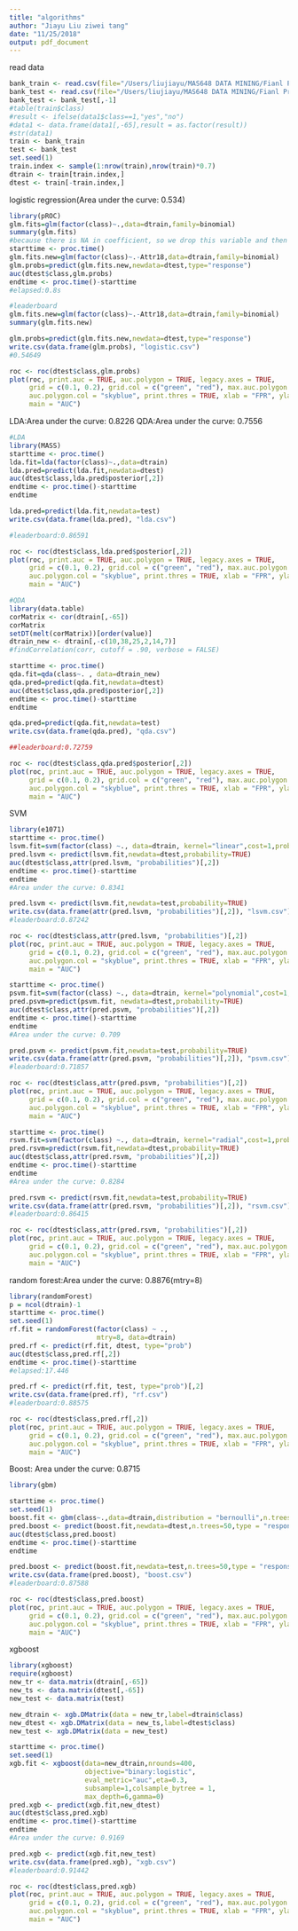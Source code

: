 ```yaml
---
title: "algorithms"
author: "Jiayu Liu ziwei tang"
date: "11/25/2018"
output: pdf_document
---
```



read data
```r
bank_train <- read.csv(file="/Users/liujiayu/MAS648 DATA MINING/Fianl Project/all/bankruptcy_Train.csv", header=TRUE, sep=",")
bank_test <- read.csv(file="/Users/liujiayu/MAS648 DATA MINING/Fianl Project/all/bankruptcy_Test.csv", header=TRUE, sep=",")
bank_test <- bank_test[,-1]
#table(train$class)
#result <- ifelse(data1$class==1,"yes","no")
#data1 <- data.frame(data1[,-65],result = as.factor(result))
#str(data1)
train <- bank_train
test <- bank_test
set.seed(1)
train.index <- sample(1:nrow(train),nrow(train)*0.7)
dtrain <- train[train.index,]
dtest <- train[-train.index,]
```

logistic regression(Area under the curve: 0.534)
```r
library(pROC)
glm.fits=glm(factor(class)~.,data=dtrain,family=binomial)
summary(glm.fits)
#because there is NA in coefficient, so we drop this variable and then fit the model again
starttime <- proc.time()
glm.fits.new=glm(factor(class)~.-Attr18,data=dtrain,family=binomial)
glm.probs=predict(glm.fits.new,newdata=dtest,type="response")
auc(dtest$class,glm.probs)
endtime <- proc.time()-starttime
#elapsed:0.8s

#leaderboard
glm.fits.new=glm(factor(class)~.-Attr18,data=dtrain,family=binomial)
summary(glm.fits.new)

glm.probs=predict(glm.fits.new,newdata=dtest,type="response")
write.csv(data.frame(glm.probs), "logistic.csv")
#0.54649

roc <- roc(dtest$class,glm.probs)
plot(roc, print.auc = TRUE, auc.polygon = TRUE, legacy.axes = TRUE, 
     grid = c(0.1, 0.2), grid.col = c("green", "red"), max.auc.polygon = TRUE,  
     auc.polygon.col = "skyblue", print.thres = TRUE, xlab = "FPR", ylab = "TPR",
     main = "AUC")
```


LDA:Area under the curve: 0.8226 
QDA:Area under the curve: 0.7556
```r
#LDA
library(MASS)
starttime <- proc.time()
lda.fit=lda(factor(class)~.,data=dtrain)
lda.pred=predict(lda.fit,newdata=dtest)
auc(dtest$class,lda.pred$posterior[,2])
endtime <- proc.time()-starttime
endtime

lda.pred=predict(lda.fit,newdata=test)
write.csv(data.frame(lda.pred), "lda.csv")

#leaderboard:0.86591

roc <- roc(dtest$class,lda.pred$posterior[,2])
plot(roc, print.auc = TRUE, auc.polygon = TRUE, legacy.axes = TRUE, 
     grid = c(0.1, 0.2), grid.col = c("green", "red"), max.auc.polygon = TRUE,  
     auc.polygon.col = "skyblue", print.thres = TRUE, xlab = "FPR", ylab = "TPR",
     main = "AUC")

#QDA
library(data.table)
corMatrix <- cor(dtrain[,-65])
corMatrix
setDT(melt(corMatrix))[order(value)]
dtrain_new <- dtrain[,-c(10,38,25,2,14,7)]
#findCorrelation(corr, cutoff = .90, verbose = FALSE)

starttime <- proc.time()
qda.fit=qda(class~. , data=dtrain_new)
qda.pred=predict(qda.fit,newdata=dtest)
auc(dtest$class,qda.pred$posterior[,2])
endtime <- proc.time()-starttime
endtime

qda.pred=predict(qda.fit,newdata=test)
write.csv(data.frame(qda.pred), "qda.csv")

##leaderboard:0.72759

roc <- roc(dtest$class,qda.pred$posterior[,2])
plot(roc, print.auc = TRUE, auc.polygon = TRUE, legacy.axes = TRUE, 
     grid = c(0.1, 0.2), grid.col = c("green", "red"), max.auc.polygon = TRUE,  
     auc.polygon.col = "skyblue", print.thres = TRUE, xlab = "FPR", ylab = "TPR",
     main = "AUC")
```


SVM
```r
library(e1071)
starttime <- proc.time()
lsvm.fit=svm(factor(class) ~., data=dtrain, kernel="linear",cost=1,probability=TRUE)
pred.lsvm <- predict(lsvm.fit,newdata=dtest,probability=TRUE)
auc(dtest$class,attr(pred.lsvm, "probabilities")[,2])
endtime <- proc.time()-starttime
endtime
#Area under the curve: 0.8341

pred.lsvm <- predict(lsvm.fit,newdata=test,probability=TRUE)
write.csv(data.frame(attr(pred.lsvm, "probabilities")[,2]), "lsvm.csv")
#leaderboard:0.87242

roc <- roc(dtest$class,attr(pred.lsvm, "probabilities")[,2])
plot(roc, print.auc = TRUE, auc.polygon = TRUE, legacy.axes = TRUE, 
     grid = c(0.1, 0.2), grid.col = c("green", "red"), max.auc.polygon = TRUE,  
     auc.polygon.col = "skyblue", print.thres = TRUE, xlab = "FPR", ylab = "TPR",
     main = "AUC")

starttime <- proc.time()
psvm.fit=svm(factor(class) ~., data=dtrain, kernel="polynomial",cost=1,probability=TRUE)
pred.psvm=predict(psvm.fit, newdata=dtest,probability=TRUE)
auc(dtest$class,attr(pred.psvm, "probabilities")[,2])
endtime <- proc.time()-starttime
endtime
#Area under the curve: 0.709

pred.psvm <- predict(psvm.fit,newdata=test,probability=TRUE)
write.csv(data.frame(attr(pred.psvm, "probabilities")[,2]), "psvm.csv")
#leaderboard:0.71857

roc <- roc(dtest$class,attr(pred.psvm, "probabilities")[,2])
plot(roc, print.auc = TRUE, auc.polygon = TRUE, legacy.axes = TRUE, 
     grid = c(0.1, 0.2), grid.col = c("green", "red"), max.auc.polygon = TRUE,  
     auc.polygon.col = "skyblue", print.thres = TRUE, xlab = "FPR", ylab = "TPR",
     main = "AUC")

starttime <- proc.time()
rsvm.fit=svm(factor(class) ~., data=dtrain, kernel="radial",cost=1,probability=TRUE)
pred.rsvm=predict(rsvm.fit,newdata=dtest,probability=TRUE)
auc(dtest$class,attr(pred.rsvm, "probabilities")[,2])
endtime <- proc.time()-starttime
endtime
#Area under the curve: 0.8284

pred.rsvm <- predict(rsvm.fit,newdata=test,probability=TRUE)
write.csv(data.frame(attr(pred.rsvm, "probabilities")[,2]), "rsvm.csv")
#leaderboard:0.86415

roc <- roc(dtest$class,attr(pred.rsvm, "probabilities")[,2])
plot(roc, print.auc = TRUE, auc.polygon = TRUE, legacy.axes = TRUE, 
     grid = c(0.1, 0.2), grid.col = c("green", "red"), max.auc.polygon = TRUE,  
     auc.polygon.col = "skyblue", print.thres = TRUE, xlab = "FPR", ylab = "TPR",
     main = "AUC")
```


random forest:Area under the curve: 0.8876(mtry=8) 
```r
library(randomForest)
p = ncol(dtrain)-1
starttime <- proc.time()
set.seed(1)
rf.fit = randomForest(factor(class) ~ ., 
                      mtry=8, data=dtrain)
pred.rf <- predict(rf.fit, dtest, type="prob")
auc(dtest$class,pred.rf[,2])
endtime <- proc.time()-starttime
#elapsed:17.446 

pred.rf <- predict(rf.fit, test, type="prob")[,2]
write.csv(data.frame(pred.rf), "rf.csv")
#leaderboard:0.88575

roc <- roc(dtest$class,pred.rf[,2])
plot(roc, print.auc = TRUE, auc.polygon = TRUE, legacy.axes = TRUE, 
     grid = c(0.1, 0.2), grid.col = c("green", "red"), max.auc.polygon = TRUE,  
     auc.polygon.col = "skyblue", print.thres = TRUE, xlab = "FPR", ylab = "TPR",
     main = "AUC")
```


Boost: Area under the curve: 0.8715
```r
library(gbm)

starttime <- proc.time()
set.seed(1)
boost.fit <- gbm(class~.,data=dtrain,distribution = "bernoulli",n.trees=50,shrinkage = 0.01,interaction.depth=3)
pred.boost <- predict(boost.fit,newdata=dtest,n.trees=50,type = "response")
auc(dtest$class,pred.boost)
endtime <- proc.time()-starttime
endtime

pred.boost <- predict(boost.fit,newdata=test,n.trees=50,type = "response")
write.csv(data.frame(pred.boost), "boost.csv")
#leaderboard:0.87588

roc <- roc(dtest$class,pred.boost)
plot(roc, print.auc = TRUE, auc.polygon = TRUE, legacy.axes = TRUE, 
     grid = c(0.1, 0.2), grid.col = c("green", "red"), max.auc.polygon = TRUE,  
     auc.polygon.col = "skyblue", print.thres = TRUE, xlab = "FPR", ylab = "TPR",
     main = "AUC")
```


xgboost
```r
library(xgboost)
require(xgboost)
new_tr <- data.matrix(dtrain[,-65])
new_ts <- data.matrix(dtest[,-65])
new_test <- data.matrix(test)

new_dtrain <- xgb.DMatrix(data = new_tr,label=dtrain$class) 
new_dtest <- xgb.DMatrix(data = new_ts,label=dtest$class)
new_test <- xgb.DMatrix(data = new_test)

starttime <- proc.time()
set.seed(1)
xgb.fit <- xgboost(data=new_dtrain,nrounds=400, 
                   objective="binary:logistic",
                   eval_metric="auc",eta=0.3,
                   subsample=1,colsample_bytree = 1,
                   max_depth=6,gamma=0)
pred.xgb <- predict(xgb.fit,new_dtest)
auc(dtest$class,pred.xgb)
endtime <- proc.time()-starttime
endtime
#Area under the curve: 0.9169

pred.xgb <- predict(xgb.fit,new_test)
write.csv(data.frame(pred.xgb), "xgb.csv")
#leaderboard:0.91442

roc <- roc(dtest$class,pred.xgb)
plot(roc, print.auc = TRUE, auc.polygon = TRUE, legacy.axes = TRUE, 
     grid = c(0.1, 0.2), grid.col = c("green", "red"), max.auc.polygon = TRUE,  
     auc.polygon.col = "skyblue", print.thres = TRUE, xlab = "FPR", ylab = "TPR",
     main = "AUC")

```


